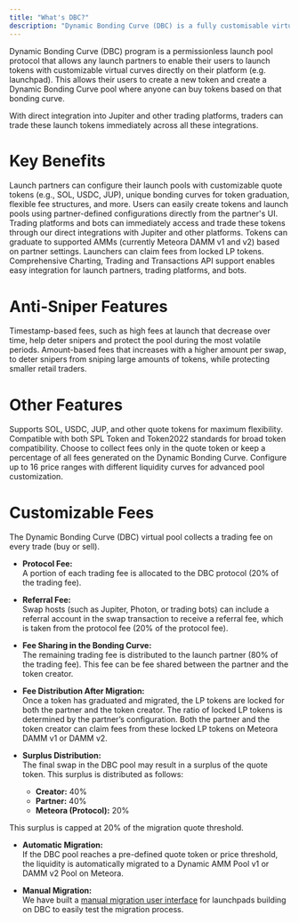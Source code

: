 ```yaml
---
title: "What's DBC?"
description: "Dynamic Bonding Curve (DBC) is a fully customisable virtual curve that allows you to create tokens with unique price dynamics."
---
```


Dynamic Bonding Curve (DBC) program is a permissionless launch pool protocol that allows any launch partners to enable their users to launch tokens with customizable virtual curves directly on their platform (e.g. launchpad). This allows their users to create a new token and create a Dynamic Bonding Curve pool where anyone can buy tokens based on that bonding curve.

With direct integration into Jupiter and other trading platforms, traders can trade these launch tokens immediately across all these integrations. 

# Key Benefits

<CardGroup>
  <Card title="Customizable Launch Pools" icon="sliders" iconType="solid">
    Launch partners can configure their launch pools with customizable quote tokens (e.g., SOL, USDC, JUP), unique bonding curves for token graduation, flexible fee structures, and more.
  </Card>
  <Card title="Seamless Token Creation" icon="coins" iconType="solid">
    Users can easily create tokens and launch pools using partner-defined configurations directly from the partner's UI.
  </Card>
  <Card title="Instant Trading Integration" icon="bolt" iconType="solid">
    Trading platforms and bots can immediately access and trade these tokens through our direct integrations with Jupiter and other platforms.
  </Card>
  <Card title="Graduation to AMMs & Fee Claiming" icon="arrow-up-right-dots" iconType="solid">
    Tokens can graduate to supported AMMs (currently Meteora DAMM v1 and v2) based on partner settings. Launchers can claim fees from locked LP tokens.
  </Card>
  <Card title="Full End-to-End API Support" icon="code" iconType="solid">
    Comprehensive Charting, Trading and Transactions API support enables easy integration for launch partners, trading platforms, and bots.
  </Card>
</CardGroup>

# Anti-Sniper Features

<CardGroup>
  <Card title="Fee Scheduler" icon="clock" iconType="solid">
    Timestamp-based fees, such as high fees at launch that decrease over time, help deter snipers and protect the pool during the most volatile periods.
  </Card>
  <Card title="Rate Limiter" icon="traffic-light" iconType="solid">
    Amount-based fees that increases with a higher amount per swap, to deter snipers from sniping large amounts of tokens, while protecting smaller retail traders.
  </Card>
</CardGroup>

# Other Features

<CardGroup>
  <Card title="Multiple Quote Token Support" icon="coins" iconType="solid">
    Supports SOL, USDC, JUP, and other quote tokens for maximum flexibility.
  </Card>
  <Card title="SPL Token & Token2022 Support" icon="shield-check" iconType="solid">
    Compatible with both SPL Token and Token2022 standards for broad token compatibility.
  </Card>
  <Card title="Flexible Fee Collection Modes" icon="wallet" iconType="solid">
    Choose to collect fees only in the quote token or keep a percentage of all fees generated on the Dynamic Bonding Curve.
  </Card>
  <Card title="Customizable Liquidity Distribution" icon="chart-bar" iconType="solid">
    Configure up to 16 price ranges with different liquidity curves for advanced pool customization.
  </Card>
</CardGroup>

# Customizable Fees

The Dynamic Bonding Curve (DBC) virtual pool collects a trading fee on every trade (buy or sell).

- **Protocol Fee:**  
  A portion of each trading fee is allocated to the DBC protocol (20% of the trading fee).

- **Referral Fee:**  
  Swap hosts (such as Jupiter, Photon, or trading bots) can include a referral account in the swap transaction to receive a referral fee, which is taken from the protocol fee (20% of the protocol fee).

- **Fee Sharing in the Bonding Curve:**  
  The remaining trading fee is distributed to the launch partner (80% of the trading fee). This fee can be fee shared between the partner and the token creator.

- **Fee Distribution After Migration:**  
  Once a token has graduated and migrated, the LP tokens are locked for both the partner and the token creator. The ratio of locked LP tokens is determined by the partner’s configuration. Both the partner and the token creator can claim fees from these locked LP tokens on Meteora DAMM v1 or DAMM v2.

- **Surplus Distribution:**  
  The final swap in the DBC pool may result in a surplus of the quote token. This surplus is distributed as follows:
  - **Creator:** 40%
  - **Partner:** 40%
  - **Meteora (Protocol):** 20%

<Note>This surplus is capped at 20% of the migration quote threshold.</Note>

- **Automatic Migration:**  
  If the DBC pool reaches a pre-defined quote token or price threshold, the liquidity is automatically migrated to a Dynamic AMM Pool v1 or DAMM v2 Pool on Meteora.

- **Manual Migration:**  
  We have built a [manual migration user interface](https://migrator.meteora.ag/) for launchpads building on DBC to easily test the migration process.